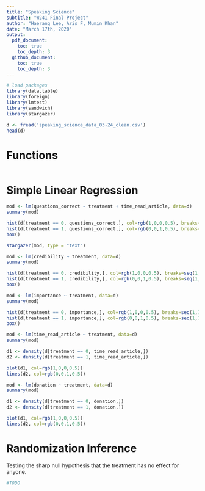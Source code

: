 ```yaml
---
title: "Speaking Science"
subtitle: "W241 Final Project"
author: "Haerang Lee, Aris F, Mumin Khan"
date: "March 17th, 2020"
output:
  pdf_document: 
    toc: true
    toc_depth: 3
  github_document:
    toc: true
    toc_depth: 3
---
```



```r
# load packages 
library(data.table)
library(foreign)
library(lmtest)
library(sandwich)
library(stargazer)
```

```r
d <- fread('speaking_science_data_03-24_clean.csv')
head(d)
```

# Functions 
```r
```

# Simple Linear Regression 

```r
mod <- lm(questions_correct ~ treatment + time_read_article, data=d)
summary(mod)

hist(d[treatment == 0, questions_correct,], col=rgb(1,0,0,0.5), breaks=seq(-1,6, by=1))
hist(d[treatment == 1, questions_correct,], col=rgb(0,0,1,0.5), breaks=seq(-1,6, by=1), add = T)
box()

stargazer(mod, type = "text")
```


```r
mod <- lm(credibility ~ treatment, data=d)
summary(mod)

hist(d[treatment == 0, credibility,], col=rgb(1,0,0,0.5), breaks=seq(1,7, by=1))
hist(d[treatment == 1, credibility,], col=rgb(0,0,1,0.5), breaks=seq(1,7, by=1), add = T)
box()
```


```r
mod <- lm(importance ~ treatment, data=d)
summary(mod)

hist(d[treatment == 0, importance,], col=rgb(1,0,0,0.5), breaks=seq(1,7, by=1))
hist(d[treatment == 1, importance,], col=rgb(0,0,1,0.5), breaks=seq(1,7, by=1), add = T)
box()
```


```r
mod <- lm(time_read_article ~ treatment, data=d)
summary(mod)

d1 <- density(d[treatment == 0, time_read_article,])
d2 <- density(d[treatment == 1, time_read_article,])

plot(d1, col=rgb(1,0,0,0.5))
lines(d2, col=rgb(0,0,1,0.5))
```

```r
mod <- lm(donation ~ treatment, data=d)
summary(mod)

d1 <- density(d[treatment == 0, donation,])
d2 <- density(d[treatment == 1, donation,])

plot(d1, col=rgb(1,0,0,0.5))
lines(d2, col=rgb(0,0,1,0.5))
```

# Randomization Inference 

Testing the sharp null hypothesis that the treatment has no effect for anyone. 

```r
#TODO
```



